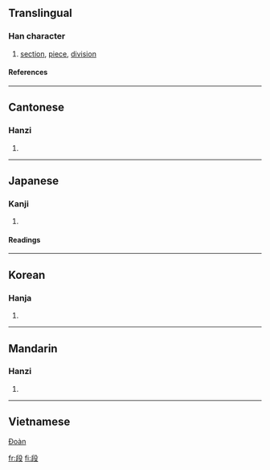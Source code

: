 ==Translingual==
===Han character===
{{Han char|rn=79|rad=殳|as=05|sn=9|four=7744<sub>7</sub>|canj=竹十竹弓水 (HJHNE)}}
# [[section]], [[piece]], [[division]]
====References====
{{Han ref|kx=0584.220|dkj=16619|dj=0977.120|hdz=32155.100|uh=6BB5|ud=27573|bh=AC71|bd=44145}}

----
==Cantonese==
===Hanzi===
{{yue-hanzi|jyut=|y=dyun6}}
# {{defn|Cantonese}}

----
==Japanese==
===Kanji===
{{ja-kanji|grade=6|rs=殳05}}
# {{defn|Japanese}} 
====Readings====
{{ja-readings|on=[[だん]] (dan), [[たん]] (tan)|kun=[[きたえる]] (kitaeru), [[わかち]] (wakachi)}}

----
==Korean==
===Hanja===
{{ko-hanja|hangeul=[[단]]|eumhun=|rv=dan|mr=tan|y=tan}}
# {{defn|Korean}}

----
==Mandarin==
===Hanzi===
{{cmn-hanzi|pin=[[duàn]] (duan4)|wg=tuan<sup>4</sup>}}
# {{defn|Mandarin}}

----
==Vietnamese==
[[Đoàn]]

[[fr:段]]
[[fi:段]]